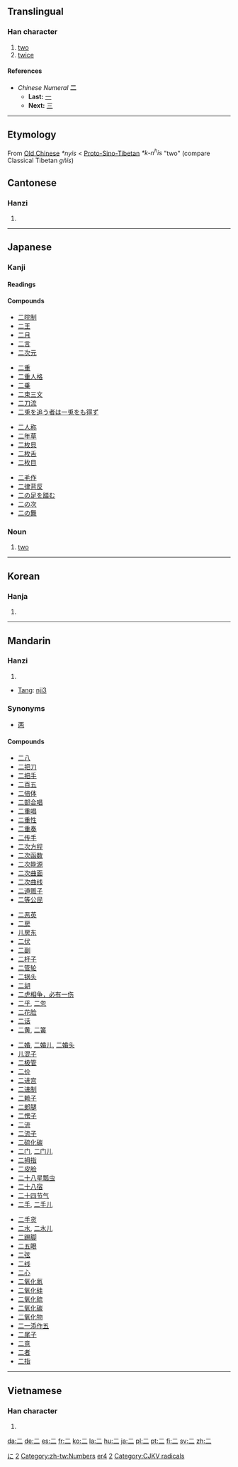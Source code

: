 {{xsee|[[ニ]] (katakana)|[[貳]]|[[贰]]|[[弍]]}}<!-- may be replaced by zh-forms -->
==Translingual==
{{Han stroke|[[Image:二-order.gif]]}}
===Han character===
{{Han char|rad=二|as=00|sn=2|four=1010<sub>0</sub>|canj=一一 (MM)}}

# [[two]]
# [[twice]]
====References====
{{Han ref|kx=0086.010|dkj=00247|dj=0175.060|hdz=10002.010|uh=4E8C|ud=20108|bh=A447|bd=42055}}

*''Chinese Numeral'' '''二'''
**'''Last:''' [[一]]
**'''Next:''' [[三]]

----
==Etymology==
From [[Old Chinese]] ''*nyis'' < [[Proto-Sino-Tibetan]] ''*k-n<sup>h</sup>is'' "two" (compare Classical Tibetan ''gñis'')

==Cantonese==
===Hanzi===
{{yue-hanzi|jyut=[[ji6]]|y=[[yi6]]}}
# {{defn|Cantonese}}

----
==Japanese==
[[Category:1000 Japanese basic words|に]]
===Kanji===
{{ja-kanji|grade=1|rs=二01}}

====Readings====
{{ja-readings
|on=[[に]] ([[ni]]), [[じ]] ([[ji]])
|kun=[[ふた]] ([[futa]]), [[ふたたび|ふたた{び}]] (futata{bi}), [[ふたつ|ふた{つ}]] (futa{tsu})
|nanori=[[おと]] ([[oto]]), [[つぐ]] ([[tsugu]]), [[にい]] ([[nī]]), [[は]] ([[ha]]), [[ふ]] ([[fu]]), [[ふたつ]] ([[futatsu]]), [[ふだ]] ([[fuda]]), [[わ]] ([[wa]])
}}

====Compounds====
{{top4}}
*[[二院制]]
*[[二王]]
*[[二月]]
*[[二言]]
*[[二次元]]
{{mid4}}
*[[二重]]
*[[二重人格]]
*[[二乗]]
*[[二束三文]]
*[[二刀流]]
*[[二兎を追う者は一兎をも得ず]]
{{mid4}}
*[[二人称]]
*[[二年草]]
*[[二枚貝]]
*[[二枚舌]]
*[[二枚目]]
{{mid4}}
*[[二毛作]]
*[[二律背反]]
*[[二の足を踏む]]
*[[二の次]]
*[[二の舞]]
{{bottom}}

===Noun===
{{ja-noun|k|hira=に|rom=ni}}

# [[two]]

[[Category:Japanese numbers|2]]

----
==Korean==

===Hanja===
{{ko-hanja|hangeul=이|eumhun=두|rv=i|mr=i}}

# {{defn|Korean}}

----
==Mandarin==
===Hanzi===
{{cmn-hanzi|pin=[[èr]] ([[er4]])|wg=[[erh4|erh<sup>4</sup>]]}}
# {{defn|Mandarin}}


* [[Tang]]: [[nji3]]

===Synonyms===
*[[两]]

====Compounds====
{{top4}}
*[[二八]]
*[[二把刀]]
*[[二把手]]
*[[二百五]]
*[[二倍体]]
*[[二部合唱]]
*[[二重唱]]
*[[二重性]]
*[[二重奏]]
*[[二传手]]
*[[二次方程]]
*[[二次函数]]
*[[二次能源]]
*[[二次曲面]]
*[[二次曲线]]
*[[二道贩子]]
*[[二等公民]]
{{mid4}}
*[[二恶英]]
*[[二房]]
*[[儿房东]]
*[[二伏]]
*[[二副]]
*[[二杆子]]
*[[二管轮]]
*[[二锅头]]
*[[二胡]]
*[[二虎相争，必有一伤]]
*[[二乎]], [[二忽]]
*[[二花脸]]
*[[二话]]
*[[二黄]], [[二簧]]
{{mid4}}
*[[二婚]], [[二婚儿]], [[二婚头]]
*[[儿混子]]
*[[二极管]]
*[[二价]]
*[[二进宫]]
*[[二进制]]
*[[二赖子]]
*[[二郎腿]]
*[[二愣子]]
*[[二流]]
*[[二流子]]
*[[二硫化碳]]
*[[二门]], [[二门儿]]
*[[二拇指]]
*[[二皮脸]]
*[[二十八星瓢虫]]
*[[二十八宿]]
*[[二十四节气]]
*[[二手]], [[二手儿]]
{{mid4}}
*[[二手货]]
*[[二水]], [[二水儿]]
*[[二踢脚]]
*[[二五眼]]
*[[二弦]]
*[[二线]]
*[[二心]]
*[[二氧化氮]]
*[[二氧化硅]]
*[[二氧化硫]]
*[[二氧化碳]]
*[[二氧化物]]
*[[二一添作五]]
*[[二尾子]]
*[[二意]]
*[[二者]]
*[[二指]]
{{bottom}}

----
==Vietnamese==

===Han character===
{{vi-hantu|[[nhì]]}}

# {{defn|Vietnamese}}

[[Category:zh-tw:Numbers]]
[[Category:zh-cn:Numbers|er4]]
[[Category:Korean numbers|2]]
[[Category:CJKV radicals]]

[[da:二]]
[[de:二]]
[[es:二]]
[[fr:二]]
[[ko:二]]
[[la:二]]
[[hu:二]]
[[ja:二]]
[[pl:二]]
[[pt:二]]
[[fi:二]]
[[sv:二]]
[[zh:二]]